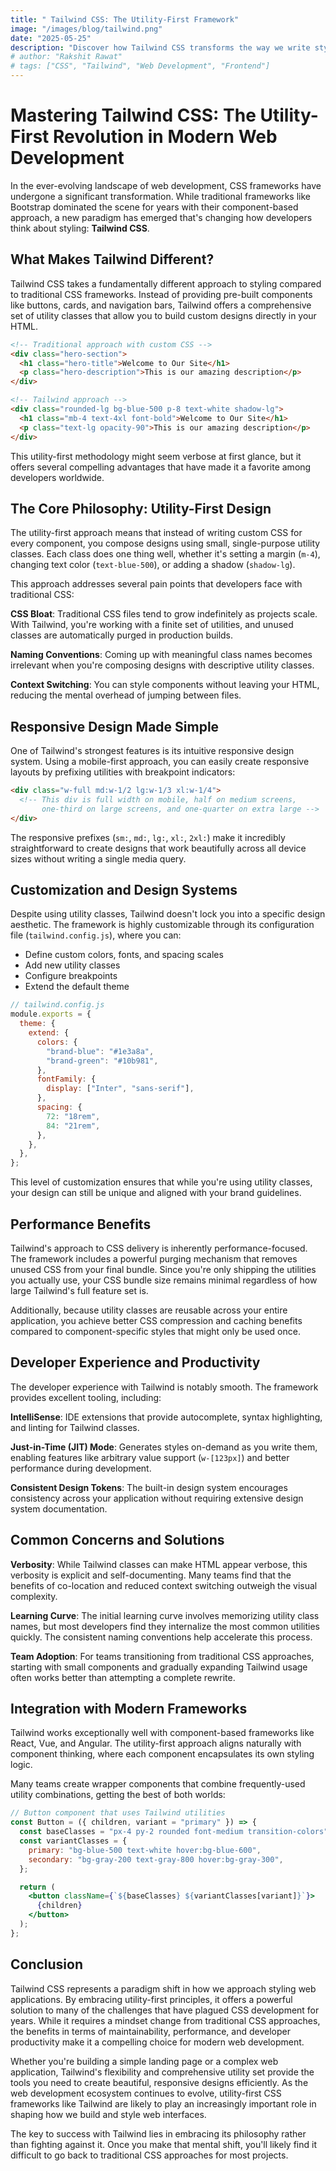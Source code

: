 ```yaml
---
title: " Tailwind CSS: The Utility-First Framework"
image: "/images/blog/tailwind.png"
date: "2025-05-25"
description: "Discover how Tailwind CSS transforms the way we write styles with its utility-first approach, offering unprecedented flexibility and maintainability for modern web applications."
# author: "Rakshit Rawat"
# tags: ["CSS", "Tailwind", "Web Development", "Frontend"]
---
```


# Mastering Tailwind CSS: The Utility-First Revolution in Modern Web Development

In the ever-evolving landscape of web development, CSS frameworks have undergone a significant transformation. While traditional frameworks like Bootstrap dominated the scene for years with their component-based approach, a new paradigm has emerged that's changing how developers think about styling: **Tailwind CSS**.

## What Makes Tailwind Different?

Tailwind CSS takes a fundamentally different approach to styling compared to traditional CSS frameworks. Instead of providing pre-built components like buttons, cards, and navigation bars, Tailwind offers a comprehensive set of utility classes that allow you to build custom designs directly in your HTML.

```html
<!-- Traditional approach with custom CSS -->
<div class="hero-section">
  <h1 class="hero-title">Welcome to Our Site</h1>
  <p class="hero-description">This is our amazing description</p>
</div>

<!-- Tailwind approach -->
<div class="rounded-lg bg-blue-500 p-8 text-white shadow-lg">
  <h1 class="mb-4 text-4xl font-bold">Welcome to Our Site</h1>
  <p class="text-lg opacity-90">This is our amazing description</p>
</div>
```

This utility-first methodology might seem verbose at first glance, but it offers several compelling advantages that have made it a favorite among developers worldwide.

## The Core Philosophy: Utility-First Design

The utility-first approach means that instead of writing custom CSS for every component, you compose designs using small, single-purpose utility classes. Each class does one thing well, whether it's setting a margin (`m-4`), changing text color (`text-blue-500`), or adding a shadow (`shadow-lg`).

This approach addresses several pain points that developers face with traditional CSS:

**CSS Bloat**: Traditional CSS files tend to grow indefinitely as projects scale. With Tailwind, you're working with a finite set of utilities, and unused classes are automatically purged in production builds.

**Naming Conventions**: Coming up with meaningful class names becomes irrelevant when you're composing designs with descriptive utility classes.

**Context Switching**: You can style components without leaving your HTML, reducing the mental overhead of jumping between files.

## Responsive Design Made Simple

One of Tailwind's strongest features is its intuitive responsive design system. Using a mobile-first approach, you can easily create responsive layouts by prefixing utilities with breakpoint indicators:

```html
<div class="w-full md:w-1/2 lg:w-1/3 xl:w-1/4">
  <!-- This div is full width on mobile, half on medium screens,
       one-third on large screens, and one-quarter on extra large -->
</div>
```

The responsive prefixes (`sm:`, `md:`, `lg:`, `xl:`, `2xl:`) make it incredibly straightforward to create designs that work beautifully across all device sizes without writing a single media query.

## Customization and Design Systems

Despite using utility classes, Tailwind doesn't lock you into a specific design aesthetic. The framework is highly customizable through its configuration file (`tailwind.config.js`), where you can:

- Define custom colors, fonts, and spacing scales
- Add new utility classes
- Configure breakpoints
- Extend the default theme

```javascript
// tailwind.config.js
module.exports = {
  theme: {
    extend: {
      colors: {
        "brand-blue": "#1e3a8a",
        "brand-green": "#10b981",
      },
      fontFamily: {
        display: ["Inter", "sans-serif"],
      },
      spacing: {
        72: "18rem",
        84: "21rem",
      },
    },
  },
};
```

This level of customization ensures that while you're using utility classes, your design can still be unique and aligned with your brand guidelines.

## Performance Benefits

Tailwind's approach to CSS delivery is inherently performance-focused. The framework includes a powerful purging mechanism that removes unused CSS from your final bundle. Since you're only shipping the utilities you actually use, your CSS bundle size remains minimal regardless of how large Tailwind's full feature set is.

Additionally, because utility classes are reusable across your entire application, you achieve better CSS compression and caching benefits compared to component-specific styles that might only be used once.

## Developer Experience and Productivity

The developer experience with Tailwind is notably smooth. The framework provides excellent tooling, including:

**IntelliSense**: IDE extensions that provide autocomplete, syntax highlighting, and linting for Tailwind classes.

**Just-in-Time (JIT) Mode**: Generates styles on-demand as you write them, enabling features like arbitrary value support (`w-[123px]`) and better performance during development.

**Consistent Design Tokens**: The built-in design system encourages consistency across your application without requiring extensive design system documentation.

## Common Concerns and Solutions

**Verbosity**: While Tailwind classes can make HTML appear verbose, this verbosity is explicit and self-documenting. Many teams find that the benefits of co-location and reduced context switching outweigh the visual complexity.

**Learning Curve**: The initial learning curve involves memorizing utility class names, but most developers find they internalize the most common utilities quickly. The consistent naming conventions help accelerate this process.

**Team Adoption**: For teams transitioning from traditional CSS approaches, starting with small components and gradually expanding Tailwind usage often works better than attempting a complete rewrite.

## Integration with Modern Frameworks

Tailwind works exceptionally well with component-based frameworks like React, Vue, and Angular. The utility-first approach aligns naturally with component thinking, where each component encapsulates its own styling logic.

Many teams create wrapper components that combine frequently-used utility combinations, getting the best of both worlds:

```jsx
// Button component that uses Tailwind utilities
const Button = ({ children, variant = "primary" }) => {
  const baseClasses = "px-4 py-2 rounded font-medium transition-colors";
  const variantClasses = {
    primary: "bg-blue-500 text-white hover:bg-blue-600",
    secondary: "bg-gray-200 text-gray-800 hover:bg-gray-300",
  };

  return (
    <button className={`${baseClasses} ${variantClasses[variant]}`}>
      {children}
    </button>
  );
};
```

## Conclusion

Tailwind CSS represents a paradigm shift in how we approach styling web applications. By embracing utility-first principles, it offers a powerful solution to many of the challenges that have plagued CSS development for years. While it requires a mindset change from traditional CSS approaches, the benefits in terms of maintainability, performance, and developer productivity make it a compelling choice for modern web development.

Whether you're building a simple landing page or a complex web application, Tailwind's flexibility and comprehensive utility set provide the tools you need to create beautiful, responsive designs efficiently. As the web development ecosystem continues to evolve, utility-first CSS frameworks like Tailwind are likely to play an increasingly important role in shaping how we build and style web interfaces.

The key to success with Tailwind lies in embracing its philosophy rather than fighting against it. Once you make that mental shift, you'll likely find it difficult to go back to traditional CSS approaches for most projects.
